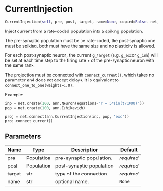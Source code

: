 # CurrentInjection { #ANNarchy.inputs.CurrentInjection.CurrentInjection }

```python
CurrentInjection(self, pre, post, target, name=None, copied=False, net_id=0)
```

Inject current from a rate-coded population into a spiking population.

The pre-synaptic population must be be rate-coded, the post-synaptic one must be spiking, both must have the same size and no plasticity is allowed.

For each post-synaptic neuron, the current `g_target` (e.g. `g_exc`or `g_inh`) will be set at each time step to the firing rate `r` of the pre-synaptic neuron with the same rank.

The projection must be connected with `connect_current()`, which takes no parameter and does not accept delays. It is equivalent to `connect_one_to_one(weights=1.0)`.

Example:

```python
inp = net.create(100, ann.Neuron(equations="r = 5*sin(t/1000)"))
pop = net.create(100, ann.Izhikevich)

proj = net.connect(ann.CurrentInjection(inp, pop, 'exc'))
proj.connect_current()
```

## Parameters {.doc-section .doc-section-parameters}

| Name   | Type       | Description               | Default    |
|--------|------------|---------------------------|------------|
| pre    | Population | pre-synaptic population.  | _required_ |
| post   | Population | post-synaptic population. | _required_ |
| target | str        | type of the connection.   | _required_ |
| name   | str        | optional name.            | `None`     |